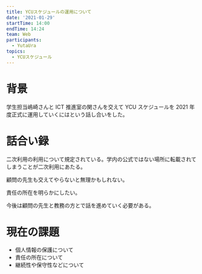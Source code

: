 ```yaml
---
title: YCUスケジュールの運用について
date: '2021-01-29'
startTime: 14:00
endTime: 14:24
team: Web
participants:
  - YutaUra
topics:
  - YCUスケジュール
---
```


# 背景

学生担当嶋崎さんと ICT 推進室の関さんを交えて YCU スケジュールを 2021 年度正式に運用していくにはという話し合いをした。

# 話合い録

二次利用の利用について規定されている。学内の公式ではない場所に転載されてしまうことが二次利用にあたる。

顧問の先生も交えてやらないと無理かもしれない。

責任の所在を明らかにしたい。

今後は顧問の先生と教務の方とで話を進めていく必要がある。

# 現在の課題

- 個人情報の保護について
- 責任の所在について
- 継続性や保守性などについて
